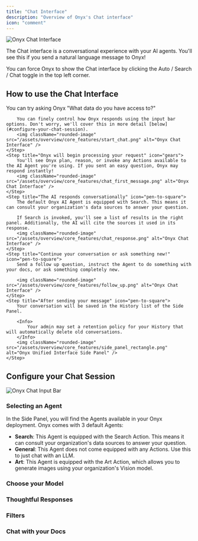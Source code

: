 ```yaml
---
title: "Chat Interface"
description: "Overview of Onyx's Chat interface"
icon: "comment"
---
```



<img className="rounded-image" src="/assets/overview/core_features/chat_ui_2.png" alt="Onyx Chat Interface" />

The Chat interface is a conversational experience with your AI agents. 
You'll see this if you send a natural language message to Onyx! 

<Tip>
  You can force Onyx to show the Chat interface by clicking the Auto / Search / Chat toggle in the top left corner.
</Tip>

## How to use the Chat Interface
<Steps>
    <Step title="Type your message in the Onyx Unified Interface input bar" icon="pen-to-square">
        You can try asking Onyx "What data do you have access to?"

        You can finely control how Onyx responds using the input bar options. Don't worry, we'll cover this in more detail [below](#configure-your-chat-session). 
        <img className="rounded-image" src="/assets/overview/core_features/start_chat.png" alt="Onyx Chat Interface" />
    </Step>
    <Step title="Onyx will begin processing your request" icon="gears">
        You'll see Onyx plan, reason, or invoke any Actions available to the AI Agent you're using. If you sent an easy question, Onyx may respond instantly!
        <img className="rounded-image" src="/assets/overview/core_features/chat_first_message.png" alt="Onyx Chat Interface" />
    </Step>
    <Step title="The AI responds conversationally" icon="pen-to-square">
        The default Onyx AI Agent is equipped with Search. This means it can consult your organization's data sources to answer your question.

        If Search is invoked, you'll see a list of results in the right panel. Additionally, the AI will cite the sources it used in its response.
        <img className="rounded-image" src="/assets/overview/core_features/chat_response.png" alt="Onyx Chat Interface" />
    </Step>
    <Step title="Continue your conversation or ask something new!" icon="pen-to-square">
        Send a follow up question, instruct the Agent to do something with your docs, or ask something completely new.

        <img className="rounded-image" src="/assets/overview/core_features/follow_up.png" alt="Onyx Chat Interface" />
    </Step>
    <Step title="After sending your message" icon="pen-to-square">
        Your conversation will be saved in the History list of the Side Panel.
        
        <Info>
            Your admin may set a retention policy for your History that will automatically delete old conversations.
        </Info>
        <img className="rounded-image" src="/assets/overview/core_features/side_panel_rectangle.png" alt="Onyx Unified Interface Side Panel" />
    </Step>
</Steps>

## Configure your Chat Session

<img className="rounded-image" src="/assets/overview/core_features/chat_options.png" alt="Onyx Chat Input Bar" />

### Selecting an Agent
In the Side Panel, you will find the Agents available in your Onyx deployment. Onyx comes with 3 default Agents:
- **Search**: This Agent is equipped with the Search Action. This means it can consult your organization's data sources to answer your question.
- **General**: This Agent does not come equipped with any Actions. Use this to just chat with an LLM.
- **Art**: This Agent is equipped with the Art Action, which allows you to generate images using your organization's Vision model.

<AgentsPersonasAssistantsNote />

### Choose your Model

### Thoughtful Responses

### Filters

### Chat with your Docs